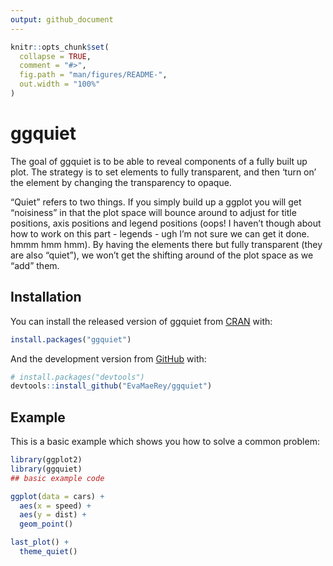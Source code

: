 ```yaml
---
output: github_document
---
```


<!-- README.md is generated from README.Rmd. Please edit that file -->

```r
knitr::opts_chunk$set(
  collapse = TRUE,
  comment = "#>",
  fig.path = "man/figures/README-",
  out.width = "100%"
)
```

# ggquiet

<!-- badges: start -->
<!-- badges: end -->

The goal of ggquiet is to be able to reveal components of a fully built up plot.  The strategy is to set elements to fully transparent, and then 'turn on' the element by changing the transparency to opaque. 

"Quiet" refers to two things.  If you simply build up a ggplot you will get "noisiness" in that the plot space will bounce around to adjust for title positions, axis positions and legend positions (oops! I haven't though about how to work on this part - legends - ugh I'm not sure we can get it done. hmmm hmm hmm).  By having the elements there but fully transparent (they are also "quiet"), we won't get the shifting around of the plot space as we "add" them. 

## Installation

You can install the released version of ggquiet from [CRAN](https://CRAN.R-project.org) with:

``` r
install.packages("ggquiet")
```

And the development version from [GitHub](https://github.com/) with:

``` r
# install.packages("devtools")
devtools::install_github("EvaMaeRey/ggquiet")
```
## Example

This is a basic example which shows you how to solve a common problem:

```r
library(ggplot2)
library(ggquiet)
## basic example code

ggplot(data = cars) +
  aes(x = speed) +
  aes(y = dist) +
  geom_point()

last_plot() +
  theme_quiet()
```

